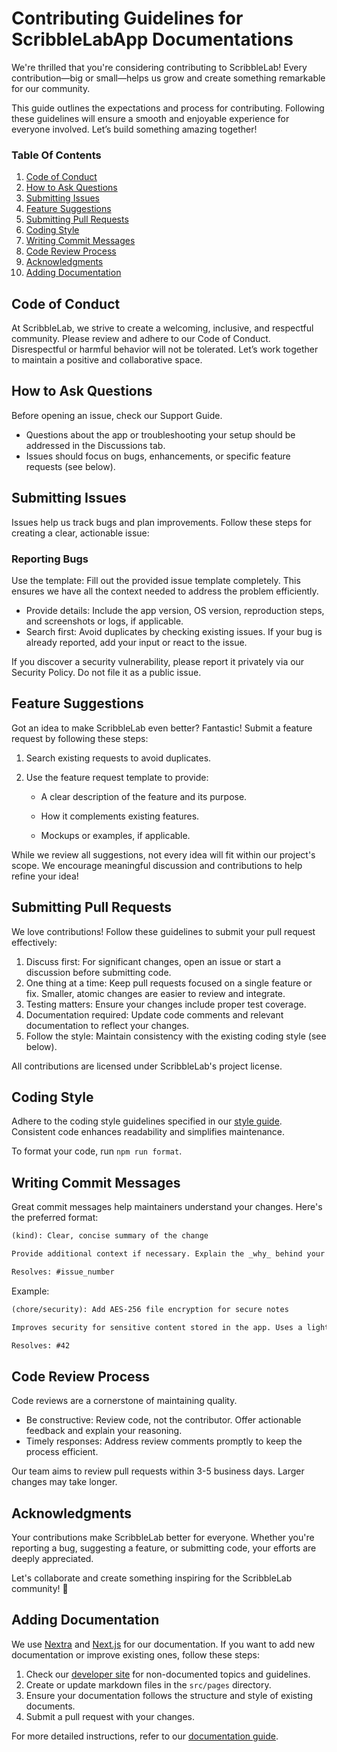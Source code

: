 
# Contributing Guidelines for ScribbleLabApp Documentations

We're thrilled that you're considering contributing to ScribbleLab! Every contribution—big or small—helps us grow and create something remarkable for our community.

This guide outlines the expectations and process for contributing. Following these guidelines will ensure a smooth and enjoyable experience for everyone involved. Let’s build something amazing together!

### Table Of Contents

1. [Code of Conduct](#code-of-conduct)
2. [How to Ask Questions](#how-to-ask-questions)
3. [Submitting Issues](#submitting-issues)
4. [Feature Suggestions](#feature-suggestions)
5. [Submitting Pull Requests](#submitting-pull-requests)
6. [Coding Style](#coding-style)
7. [Writing Commit Messages](#writing-commit-messages)
8. [Code Review Process](#code-review-process)
9. [Acknowledgments](#acknowledgments)
10. [Adding Documentation](#adding-documentation)

## Code of Conduct

At ScribbleLab, we strive to create a welcoming, inclusive, and respectful community. Please review and adhere to our Code of Conduct. Disrespectful or harmful behavior will not be tolerated. Let’s work together to maintain a positive and collaborative space.

## How to Ask Questions

Before opening an issue, check our Support Guide.

- Questions about the app or troubleshooting your setup should be addressed in the Discussions tab.
- Issues should focus on bugs, enhancements, or specific feature requests (see below).

## Submitting Issues

Issues help us track bugs and plan improvements. Follow these steps for creating a clear, actionable issue:

### Reporting Bugs

Use the template: Fill out the provided issue template completely. This ensures we have all the context needed to address the problem efficiently.

- Provide details: Include the app version, OS version, reproduction steps, and screenshots or logs, if applicable.
- Search first: Avoid duplicates by checking existing issues. If your bug is already reported, add your input or react to the issue.

If you discover a security vulnerability, please report it privately via our Security Policy. Do not file it as a public issue.

## Feature Suggestions

Got an idea to make ScribbleLab even better? Fantastic! Submit a feature request by following these steps:

1. Search existing requests to avoid duplicates.
2. Use the feature request template to provide:

   - A clear description of the feature and its purpose.

   - How it complements existing features.

   - Mockups or examples, if applicable.

While we review all suggestions, not every idea will fit within our project's scope. We encourage meaningful discussion and contributions to help refine your idea!

## Submitting Pull Requests

We love contributions! Follow these guidelines to submit your pull request effectively:

1. Discuss first: For significant changes, open an issue or start a discussion before submitting code.
2. One thing at a time: Keep pull requests focused on a single feature or fix. Smaller, atomic changes are easier to review and integrate.
3. Testing matters: Ensure your changes include proper test coverage.
4. Documentation required: Update code comments and relevant documentation to reflect your changes.
5. Follow the style: Maintain consistency with the existing coding style (see below).

<Callout type="info" emoji="ℹ️">
  All contributions are licensed under ScribbleLab's project license.
</Callout>

## Coding Style

Adhere to the coding style guidelines specified in our [style guide](). Consistent code enhances readability and simplifies maintenance.

To format your code, run `npm run format`.

## Writing Commit Messages

Great commit messages help maintainers understand your changes.
Here's the preferred format:

```md
(kind): Clear, concise summary of the change

Provide additional context if necessary. Explain the _why_ behind your changes, not just the _what_. Reference related issues when applicable.

Resolves: #issue_number
```

Example:

```md
(chore/security): Add AES-256 file encryption for secure notes

Improves security for sensitive content stored in the app. Uses a lightweight C library to ensure fast performance.

Resolves: #42
```

## Code Review Process

Code reviews are a cornerstone of maintaining quality.

- Be constructive: Review code, not the contributor. Offer actionable feedback and explain your reasoning.
- Timely responses: Address review comments promptly to keep the process efficient.

Our team aims to review pull requests within 3-5 business days. Larger changes may take longer.

## Acknowledgments

Your contributions make ScribbleLab better for everyone. Whether you're reporting a bug, suggesting a feature, or submitting code, your efforts are deeply appreciated.

Let's collaborate and create something inspiring for the ScribbleLab community! 🚀

## Adding Documentation

We use [Nextra](https://nextra.vercel.app/) and [Next.js](https://nextjs.org/) for our documentation. If you want to add new documentation or improve existing ones, follow these steps:

1. Check our [developer site]() for non-documented topics and guidelines.
2. Create or update markdown files in the `src/pages` directory.
3. Ensure your documentation follows the structure and style of existing documents.
4. Submit a pull request with your changes.

For more detailed instructions, refer to our [documentation guide]().

<Feedback />
